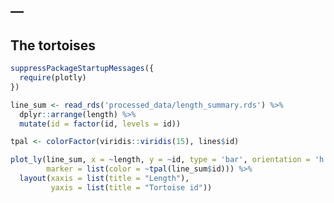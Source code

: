 ---
---

<h2>The tortoises</h2>

```r
suppressPackageStartupMessages({
  require(plotly)
})
```

```r
line_sum <- read_rds('processed_data/length_summary.rds') %>% 
  dplyr::arrange(length) %>% 
  mutate(id = factor(id, levels = id))

tpal <- colorFactor(viridis::viridis(15), lines$id)

plot_ly(line_sum, x = ~length, y = ~id, type = 'bar', orientation = 'h',
        marker = list(color = ~tpal(line_sum$id))) %>% 
  layout(xaxis = list(title = "Length"),
         yaxis = list(title = "Tortoise id"))

```